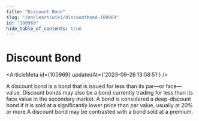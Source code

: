 ```yaml
---
title: "Discount Bond"
slug: "/en/learn/wiki/discountbond-100969"
id: "100969"
hide_table_of_contents: true
---
```



# Discount Bond

<ArticleMeta id={100969} updatedAt={'2023-09-26 13:58:51'} />
<div className='border-solid border-b border-t-0 my-4 border-[var(--ifm-color-gray-300)]' />

A discount bond is a bond that is issued for less than its par—or face—value. Discount bonds may also be a bond currently trading for less than its face value in the secondary market. A bond is considered a deep-discount bond if it is sold at a significantly lower price than par value, usually at 20% or more.A discount bond may be contrasted with a bond sold at a premium.
